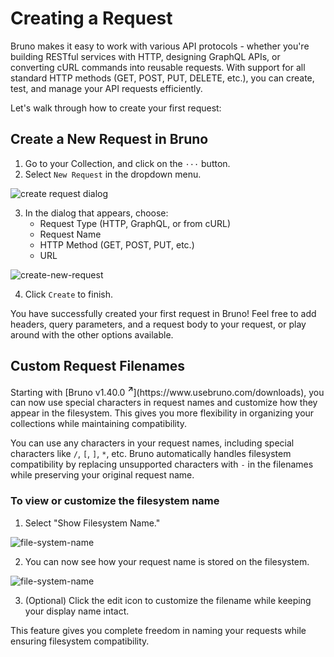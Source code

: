  
# Creating a Request

Bruno makes it easy to work with various API protocols - whether you're building RESTful services with HTTP, designing GraphQL APIs, or converting cURL commands into reusable requests. With support for all standard HTTP methods (GET, POST, PUT, DELETE, etc.), you can create, test, and manage your API requests efficiently.

Let's walk through how to create your first request:

## Create a New Request in Bruno

1. Go to your Collection, and click on the `···` button.
2. Select `New Request` in the dropdown menu.

![create request dialog](/screenshots/get-started/bruno-basics/create_request/1-create-new-request.webp)

3. In the dialog that appears, choose:
   - Request Type (HTTP, GraphQL, or from cURL)
   - Request Name
   - HTTP Method (GET, POST, PUT, etc.)
   - URL

![create-new-request](/screenshots/get-started/bruno-basics/create_request/2-create-request.webp)

4. Click `Create` to finish.

You have successfully created your first request in Bruno! Feel free to add headers, query parameters, and a request body to your request, or play around with the other options available.

## Custom Request Filenames

<Callout type="info">
  Starting with [Bruno v1.40.0 <strong><sup>↗</sup></strong>](https://www.usebruno.com/downloads), you can
  now use special characters in request names and customize how they appear in
  the filesystem. This gives you more flexibility in organizing your collections
  while maintaining compatibility.
</Callout>

You can use any characters in your request names, including special characters like `/`, `[`, `]`, `*`, etc. Bruno automatically handles filesystem compatibility by replacing unsupported characters with `-` in the filenames while preserving your original request name.

### To view or customize the filesystem name

1. Select "Show Filesystem Name."

![file-system-name](/screenshots/get-started/bruno-basics/create_request/3-file-system-option.webp)

2. You can now see how your request name is stored on the filesystem.

![file-system-name](/screenshots/get-started/bruno-basics/create_request/4-file-name-special-char.webp)

3. (Optional) Click the edit icon to customize the filename while keeping your display name intact.

This feature gives you complete freedom in naming your requests while ensuring filesystem compatibility.
